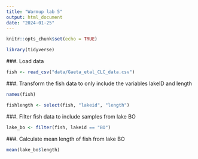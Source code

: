 ```yaml
---
title: "Warmup lab 5"
output: html_document
date: "2024-01-25"
---
```


```r
knitr::opts_chunk$set(echo = TRUE)
```


```r
library(tidyverse)
```
###. Load data
```r
fish <- read_csv("data/Gaeta_etal_CLC_data.csv")
```
###. Transform the fish data to only include the variables lakeID and length
```r
names(fish)
```

```r
fishlength <- select(fish, "lakeid", "length")
```
###. Filter fish data to include samples from lake BO
```r
lake_bo <- filter(fish, lakeid == "BO")
```
###. Calculate mean length of fish from lake BO
```r
mean(lake_bo$length)
```

